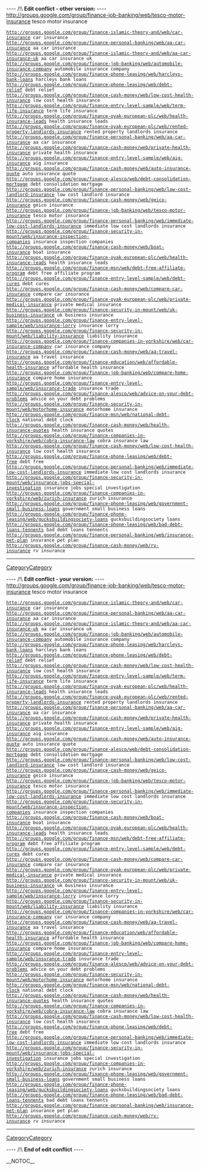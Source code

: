 
---- /!\ <b>Edit conflict - other version:</b> ----
http://groups.google.com/group/finance-job-banking/web/tesco-motor-insurance tesco motor insurance
 http://groups.google.com/group/finance-islamic-theory-and/web/car-insurance car insurance
 http://groups.google.com/group/finance-personal-banking/web/aa-car-insurance aa car insurance
 http://groups.google.com/group/finance-islamic-theory-and/web/aa-car-insurance-uk aa car insurance uk
 http://groups.google.com/group/finance-job-banking/web/automobile-insurance-company automobile insurance company
 http://groups.google.com/group/finance-phone-leasing/web/harcleys-bank-loans harcleys bank loans
 http://groups.google.com/group/finance-phone-leasing/web/debt-relief debt relief
 http://groups.google.com/group/finance-cash-money/web/low-cost-health-insurance low cost health insurance
 http://groups.google.com/group/finance-entry-level-sample/web/term-life-insurance term life insurance
 http://groups.google.com/group/finance-oyak-european-plc/web/health-insurance-leads health insurance leads
 http://groups.google.com/group/finance-oyak-european-plc/web/rented-property-landlords-insurance rented property landlords insurance
 http://groups.google.com/group/finance-personal-banking/web/aa-car-insurance aa car insurance
 http://groups.google.com/group/finance-cash-money/web/private-health-insurance private health insurance
 http://groups.google.com/group/finance-entry-level-sample/web/aig-insurance aig insurance
 http://groups.google.com/group/finance-cash-money/web/auto-insurance-quote auto insurance quote
 http://groups.google.com/group/finance-alesco/web/debt-consolidation-mortgage debt consolidation mortgage
 http://groups.google.com/group/finance-personal-banking/web/low-cost-landlord-insurance low cost landlord insurance
 http://groups.google.com/group/finance-cash-money/web/geico-insurance geico insurance
 http://groups.google.com/group/finance-job-banking/web/tesco-motor-insurance tesco motor insurance
 http://groups.google.com/group/finance-personal-banking/web/immediate-low-cost-landlords-insurance immediate low cost landlords insurance
 http://groups.google.com/group/finance-security-in-mount/web/insurance-inspection-companies insurance inspection companies
 http://groups.google.com/group/finance-cash-money/web/boat-insurance boat insurance
 http://groups.google.com/group/finance-oyak-european-plc/web/health-insurance-leads health insurance leads
 http://groups.google.com/group/finance-msn/web/debt-free-affiliate-program debt free affiliate program
 http://groups.google.com/group/finance-entry-level-sample/web/debt-cures debt cures
 http://groups.google.com/group/finance-cash-money/web/compare-car-insurance compare car insurance
 http://groups.google.com/group/finance-oyak-european-plc/web/private-medical-insurance private medical insurance
 http://groups.google.com/group/finance-security-in-mount/web/uk-business-insurance uk business insurance
 http://groups.google.com/group/finance-entry-level-sample/web/insurance-lorry insurance lorry
 http://groups.google.com/group/finance-security-in-mount/web/liability-insurance liability insurance
 http://groups.google.com/group/finance-companies-in-yorkshire/web/car-insurance-company car insurance company
 http://groups.google.com/group/finance-cash-money/web/aa-travel-insurance aa travel insurance
 http://groups.google.com/group/finance-education/web/affordable-health-insurance affordable health insurance
 http://groups.google.com/group/finance-job-banking/web/compare-home-insurance compare home insurance
 http://groups.google.com/group/finance-entry-level-sample/web/insurance-trade insurance trade
 http://groups.google.com/group/finance-alesco/web/advice-on-your-debt-problems advice on your debt problems
 http://groups.google.com/group/finance-security-in-mount/web/motorhome-insurance motorhome insurance
 http://groups.google.com/group/finance-msn/web/national-debt-clock national debt clock
 http://groups.google.com/group/finance-cash-money/web/health-insurance-quotes health insurance quotes
 http://groups.google.com/group/finance-companies-in-yorkshire/web/cobra-insurance-law cobra insurance law
 http://groups.google.com/group/finance-cash-money/web/low-cost-health-insurance low cost health insurance
 http://groups.google.com/group/finance-phone-leasing/web/debt-free debt free
 http://groups.google.com/group/finance-personal-banking/web/immediate-low-cost-landlords-insurance immediate low cost landlords insurance
 http://groups.google.com/group/finance-security-in-mount/web/insurance-jobs-special-investigation insurance jobs special investigation
 http://groups.google.com/group/finance-companies-in-yorkshire/web/zurich-insurance zurich insurance
 http://groups.google.com/group/finance-phone-leasing/web/government-small-business-loans government small business loans
 http://groups.google.com/group/finance-phone-leasing/web/gucksbuildingsociety-loans gucksbuildingsociety loans
 http://groups.google.com/group/finance-phone-leasing/web/bad-debt-loans-tennents bad debt loans tennents
 http://groups.google.com/group/finance-personal-banking/web/insurance-pet-plan insurance pet plan
 http://groups.google.com/group/finance-cash-money/web/rv-insurance rv insurance
----
[[CategoryCategory]]

---- /!\ <b>Edit conflict - your version:</b> ----
http://groups.google.com/group/finance-job-banking/web/tesco-motor-insurance tesco motor insurance
 http://groups.google.com/group/finance-islamic-theory-and/web/car-insurance car insurance
 http://groups.google.com/group/finance-personal-banking/web/aa-car-insurance aa car insurance
 http://groups.google.com/group/finance-islamic-theory-and/web/aa-car-insurance-uk aa car insurance uk
 http://groups.google.com/group/finance-job-banking/web/automobile-insurance-company automobile insurance company
 http://groups.google.com/group/finance-phone-leasing/web/harcleys-bank-loans harcleys bank loans
 http://groups.google.com/group/finance-phone-leasing/web/debt-relief debt relief
 http://groups.google.com/group/finance-cash-money/web/low-cost-health-insurance low cost health insurance
 http://groups.google.com/group/finance-entry-level-sample/web/term-life-insurance term life insurance
 http://groups.google.com/group/finance-oyak-european-plc/web/health-insurance-leads health insurance leads
 http://groups.google.com/group/finance-oyak-european-plc/web/rented-property-landlords-insurance rented property landlords insurance
 http://groups.google.com/group/finance-personal-banking/web/aa-car-insurance aa car insurance
 http://groups.google.com/group/finance-cash-money/web/private-health-insurance private health insurance
 http://groups.google.com/group/finance-entry-level-sample/web/aig-insurance aig insurance
 http://groups.google.com/group/finance-cash-money/web/auto-insurance-quote auto insurance quote
 http://groups.google.com/group/finance-alesco/web/debt-consolidation-mortgage debt consolidation mortgage
 http://groups.google.com/group/finance-personal-banking/web/low-cost-landlord-insurance low cost landlord insurance
 http://groups.google.com/group/finance-cash-money/web/geico-insurance geico insurance
 http://groups.google.com/group/finance-job-banking/web/tesco-motor-insurance tesco motor insurance
 http://groups.google.com/group/finance-personal-banking/web/immediate-low-cost-landlords-insurance immediate low cost landlords insurance
 http://groups.google.com/group/finance-security-in-mount/web/insurance-inspection-companies insurance inspection companies
 http://groups.google.com/group/finance-cash-money/web/boat-insurance boat insurance
 http://groups.google.com/group/finance-oyak-european-plc/web/health-insurance-leads health insurance leads
 http://groups.google.com/group/finance-msn/web/debt-free-affiliate-program debt free affiliate program
 http://groups.google.com/group/finance-entry-level-sample/web/debt-cures debt cures
 http://groups.google.com/group/finance-cash-money/web/compare-car-insurance compare car insurance
 http://groups.google.com/group/finance-oyak-european-plc/web/private-medical-insurance private medical insurance
 http://groups.google.com/group/finance-security-in-mount/web/uk-business-insurance uk business insurance
 http://groups.google.com/group/finance-entry-level-sample/web/insurance-lorry insurance lorry
 http://groups.google.com/group/finance-security-in-mount/web/liability-insurance liability insurance
 http://groups.google.com/group/finance-companies-in-yorkshire/web/car-insurance-company car insurance company
 http://groups.google.com/group/finance-cash-money/web/aa-travel-insurance aa travel insurance
 http://groups.google.com/group/finance-education/web/affordable-health-insurance affordable health insurance
 http://groups.google.com/group/finance-job-banking/web/compare-home-insurance compare home insurance
 http://groups.google.com/group/finance-entry-level-sample/web/insurance-trade insurance trade
 http://groups.google.com/group/finance-alesco/web/advice-on-your-debt-problems advice on your debt problems
 http://groups.google.com/group/finance-security-in-mount/web/motorhome-insurance motorhome insurance
 http://groups.google.com/group/finance-msn/web/national-debt-clock national debt clock
 http://groups.google.com/group/finance-cash-money/web/health-insurance-quotes health insurance quotes
 http://groups.google.com/group/finance-companies-in-yorkshire/web/cobra-insurance-law cobra insurance law
 http://groups.google.com/group/finance-cash-money/web/low-cost-health-insurance low cost health insurance
 http://groups.google.com/group/finance-phone-leasing/web/debt-free debt free
 http://groups.google.com/group/finance-personal-banking/web/immediate-low-cost-landlords-insurance immediate low cost landlords insurance
 http://groups.google.com/group/finance-security-in-mount/web/insurance-jobs-special-investigation insurance jobs special investigation
 http://groups.google.com/group/finance-companies-in-yorkshire/web/zurich-insurance zurich insurance
 http://groups.google.com/group/finance-phone-leasing/web/government-small-business-loans government small business loans
 http://groups.google.com/group/finance-phone-leasing/web/gucksbuildingsociety-loans gucksbuildingsociety loans
 http://groups.google.com/group/finance-phone-leasing/web/bad-debt-loans-tennents bad debt loans tennents
 http://groups.google.com/group/finance-personal-banking/web/insurance-pet-plan insurance pet plan
 http://groups.google.com/group/finance-cash-money/web/rv-insurance rv insurance
----
[[CategoryCategory]]

---- /!\ <b>End of edit conflict</b> ----

__NOTOC__